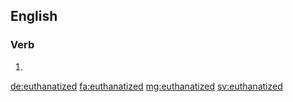 ==English==

===Verb===
{{head|en|verb form}}

# {{en-past of|euthanatize}}

[[de:euthanatized]]
[[fa:euthanatized]]
[[mg:euthanatized]]
[[sv:euthanatized]]